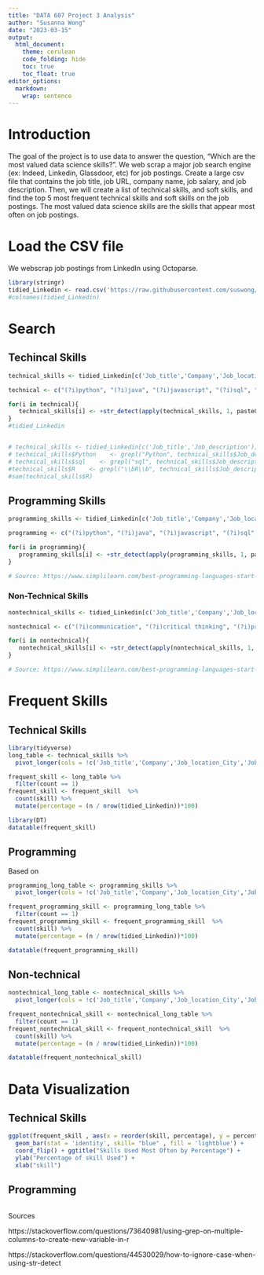 ```yaml
---
title: "DATA 607 Project 3 Analysis"
author: "Susanna Wong"
date: "2023-03-15"
output:
  html_document:
    theme: cerulean
    code_folding: hide
    toc: true
    toc_float: true
editor_options: 
  markdown: 
    wrap: sentence
---
```


# Introduction
The goal of the project is to use data to answer the question, "Which are the most valued data science skills?".
We web scrap a major job search engine (ex: Indeed, Linkedin, Glassdoor, etc) for job postings.
Create a large csv file that contains the job title, job URL, company name, job salary, and job description.
Then, we will create a list of technical skills, and soft skills, and find the top 5 most frequent technical skills and soft skills on the job postings.
The most valued data science skills are the skills that appear most often on job postings.

# Load the CSV file

We webscrap job postings from LinkedIn using Octoparse. 
```r
library(stringr)
tidied_Linkedin <- read.csv('https://raw.githubusercontent.com/suswong/DATA-607-Project-3/main/tidied_Linkedin_version4.csv')
#colnames(tidied_Linkedin)
```

# Search {.tabset}

## Techincal Skills
```r
technical_skills <- tidied_Linkedin[c('Job_title','Company','Job_location_City','Job_location_State','Seniority_level','Employment_type','Job_function','Industries','Job_description')]

technical <- c("(?i)python", "(?i)java", "(?i)javascript", "(?i)sql", "(?i)\\bR\\b", "(?i)spss","(?i)stata", "(?i)sas","(?i)scala","(?i)matlab", "(?i)\\bC\\b","(?i)\\bC++\\b", "(?i)Swift", "(?i)Julia","(?i)Hadoop","(?i)Spark","(?i)Pig","(?i)Tableau","(?i)REDCap", "(?i)Qualtrics", "(?i)Power BI", "(?i)Dedoose", "(?i)Atlas TI", "(?i)NVivo", "(?i)MPlus", "(?i)Mixor", "(?i)dbt", "(?i)BigQuery|big query", "(?i)Superset", "(?i)Baseten", "(?i)Airflow","(?i)ETL/ELT pipelines","(?i)Google Analytics", "(?i)Parse.ly", "(?i)Chartbeat","(?i)Excel", "(?i)Plotly", "(?i)Google Data Studio", "(?i)Looker","(?i)Spotfire","(?i)Smartsheet","(?i)\\bBI\\b","(?i)C#|C#.net","(?i)Statistical analysis","(?i)data analysis","(?i)Machine Learning","(?i)data visual","(?i)wrangling","(?i)mathematics","(?i)programming","(?i)statistics","(?i)big data","(?i)Artificial intelligence","(?i)Deep learning")

for(i in technical){
   technical_skills[i] <- +str_detect(apply(technical_skills, 1, paste0, collapse = " ", ignore_case = TRUE), technical[which(technical == i)])
}
#tidied_Linkedin


# technical_skills <- tidied_Linkedin[c('Job_title','Job_description')]
# technical_skills$Python    <- grepl("Python", technical_skills$Job_description, ignore.case=TRUE)
# technical_skills$sql    <- grepl("sql", technical_skills$Job_description, ignore.case=TRUE)
#technical_skills$R    <- grepl("\\bR\\b", technical_skills$Job_description, ignore.case=TRUE)
#sum(technical_skills$R)

```

## Programming Skills
```r
programming_skills <- tidied_Linkedin[c('Job_title','Company','Job_location_City','Job_location_State','Seniority_level','Employment_type','Job_function','Industries','Job_description')]

programming <- c("(?i)python", "(?i)java", "(?i)javascript", "(?i)sql", "(?i)\\bR\\b", "(?i)spss","(?i)stata", "(?i)sas","(?i)scala","(?i)matlab", "(?i)\\bC\\b","(?i)\\bC++\\b", "(?i)Swift", "(?i)Julia","(?i)Hadoop","(?i)Spark","(?i)Pig","Go", "(?i)Kotlin","(?i)PHP","(?i)C#|C#.net","(?i)Ruby","(?i)TypeScript","(?i)HTML","(?i)CSS","(?i)NOSQL","(?i)Rust","(?i)Perl")

for(i in programming){
   programming_skills[i] <- +str_detect(apply(programming_skills, 1, paste0, collapse = " "), programming[which(programming == i)])
}

# Source: https://www.simplilearn.com/best-programming-languages-start-learning-today-article

```

### Non-Technical Skills

```r
nontechnical_skills <- tidied_Linkedin[c('Job_title','Company','Job_location_City','Job_location_State','Seniority_level','Employment_type','Job_function','Industries','Job_description')]

nontechnical <- c("(?i)communication", "(?i)critical thinking", "(?i)problem solving", "(?i)business acumen", "(?i)storytell", "(?i)adaptability","(?i)team player", "(?i)product understanding","(?i)innovation","(?i)collaboration", "(?i)technical")

for(i in nontechnical){
   nontechnical_skills[i] <- +str_detect(apply(nontechnical_skills, 1, paste0, collapse = " "), nontechnical[which(nontechnical == i)])
}

# Source: https://www.simplilearn.com/best-programming-languages-start-learning-today-article

```

# Frequent Skills {.tabset}

## Technical Skills
```r
library(tidyverse)
long_table <- technical_skills %>% 
  pivot_longer(cols = !c('Job_title','Company','Job_location_City','Job_location_State','Seniority_level','Employment_type','Job_function','Industries','Job_description'), names_to = "skill", values_to = "count" )

frequent_skill <- long_table %>% 
  filter(count == 1)
frequent_skill <- frequent_skill  %>% 
  count(skill) %>% 
  mutate(percentage = (n / nrow(tidied_Linkedin))*100)

library(DT)
datatable(frequent_skill)
```

## Programming

Based on 
```r
programming_long_table <- programming_skills %>% 
  pivot_longer(cols = !c('Job_title','Company','Job_location_City','Job_location_State','Seniority_level','Employment_type','Job_function','Industries','Job_description'), names_to = "skill", values_to = "count" )

frequent_programming_skill <- programming_long_table %>% 
  filter(count == 1)
frequent_programming_skill <- frequent_programming_skill  %>% 
  count(skill) %>% 
  mutate(percentage = (n / nrow(tidied_Linkedin))*100)

datatable(frequent_programming_skill)
```
## Non-technical 
```r
nontechnical_long_table <- nontechnical_skills %>% 
  pivot_longer(cols = !c('Job_title','Company','Job_location_City','Job_location_State','Seniority_level','Employment_type','Job_function','Industries','Job_description'), names_to = "skill", values_to = "count" )

frequent_nontechnical_skill <- nontechnical_long_table %>% 
  filter(count == 1)
frequent_nontechnical_skill <- frequent_nontechnical_skill  %>% 
  count(skill) %>% 
  mutate(percentage = (n / nrow(tidied_Linkedin))*100)

datatable(frequent_nontechnical_skill)
```

# Data Visualization {.tabset}

## Technical Skills
```r
ggplot(frequent_skill , aes(x = reorder(skill, percentage), y = percentage)) + 
  geom_bar(stat = 'identity', skill= "blue" , fill = 'lightblue') + 
  coord_flip() + ggtitle("Skills Used Most Often by Percentage") + 
  ylab("Percentage of skill Used") + 
  xlab("skill") 
```
## Programming 
```r
```
Sources

https://stackoverflow.com/questions/73640981/using-grep-on-multiple-columns-to-create-new-variable-in-r

https://stackoverflow.com/questions/44530029/how-to-ignore-case-when-using-str-detect